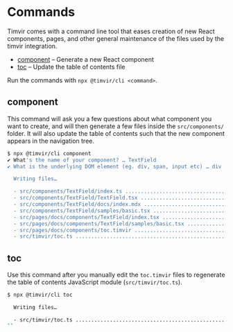 
# Commands

Timvir comes with a command line tool that eases creation of new React components, pages, and other general
maintenance of the files used by the timvir integration.


 - [component](#component) – Generate a new React component
 - [toc](#toc) – Update the table of contents file

Run the commands with `npx @timvir/cli <command>`.

## component

This command will ask you a few questions about what component you want to create, and will then generate
a few files inside the `src/components/` folder. It will also update the table of contents such that the
new component appears in the navigation tree.

```bash
$ npx @timvir/cli component
✔ What's the name of your component? … TextField
✔ What is the underlying DOM element (eg. div, span, input etc) … div

  Writing files…

  - src/components/TextField/index.ts ..................................... skip
  - src/components/TextField/TextField.tsx ................................ skip
  - src/components/TextField/docs/index.mdx ............................... skip
  - src/components/TextField/samples/basic.tsx ............................ skip
  - src/pages/docs/components/TextField/index.tsx ......................... skip
  - src/pages/docs/components/TextField/samples/basic.tsx ................. skip
  - src/pages/docs/components/toc.timvir .................................. update
  - src/timvir/toc.ts ..................................................... update
```

## toc

Use this command after you manually edit the `toc.timvir` files to regenerate the table of contents JavaScript module (`src/timvir/toc.ts`).

```bash
$ npx @timvir/cli toc

  Writing files…

  - src/timvir/toc.ts ..................................................... update
``
